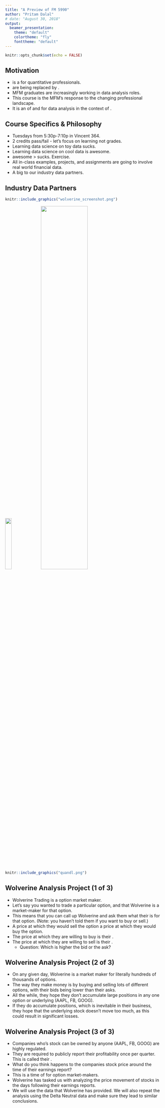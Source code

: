 ```yaml
---
title: "A Preview of FM 5990"
author: "Pritam Dalal"
# date: "August 30, 2018"
output: 
  beamer_presentation:
    theme: "default"
    colortheme: "fly"
    fonttheme: "default"
---
```


```r
knitr::opts_chunk$set(echo = FALSE)
```

## Motivation

- \textbf{Data analysis} is a \textbf{crucial skill} for quantitative professionals.
\vspace{10pt}
- \emph{Quants} are being replaced by \emph{Data Scientists}.
\vspace{10pt}
- MFM graduates are increasingly working in data analysis roles.
\vspace{10pt}
- This course is the MFM's response to the changing professional landscape.
\vspace{10pt}
- It is an \textbf{introductory treatment} of \textbf{R} and \textbf{Python} for data analysis in the context of \textbf{quantitative finance}.


## Course Specifics & Philosophy

- Tuesdays from 5:30p-7:10p in Vincent 364.
\vspace{10pt}
- 2 credits pass/fail - let's focus on learning not grades.
\vspace{10pt}
- Learning data science on toy data sucks.
\vspace{10pt}
- Learning data science on cool data is awesome.  
\vspace{10pt}
- \textbf{Theorem:} awesome > sucks.  \textbf{Proof:} Exercise.
\vspace{10pt}
- \textbf{Corrollary:} All in-class examples, projects, and assignments are going to involve real world financial data.
\vspace{10pt}
- A big \textbf{{\color{green}THANKS}} to our industry data partners.

## Industry Data Partners

\textbf{www.wolve.com}
```r
knitr::include_graphics("wolverine_screenshot.png")
```

\vspace{5pt}

\textbf{www.historicaloptiondata.com}

\vspace{-1pt}

![](delta_neutral.png){width=20.6%}&nbsp;&nbsp;&nbsp;![](historical_option_data.png){width=55%}
\vspace{5pt}

\textbf{www.qandl.com}

\vspace{-1pt}
```r
knitr::include_graphics("quandl.png")
```



## Wolverine Analysis Project (1 of 3)

- Wolverine Trading is a option market maker. \textbf{What???}
\vspace{5pt}
- Let's say you wanted to trade a particular option, and that Wolverine is a market-maker for that option.   
\vspace{5pt}
- This means that you can call up Wolverine and ask them what their \emph{market} is for that option. (Note: you haven't told them if you want to buy or sell.)
\vspace{5pt}
- \textbf{Wolverine's Market:} A price at which they would sell the option \emph{-and simultaneously-} a price at which they would buy the option. 
\vspace{5pt}
- The price at which they are willing to buy is their \textbf{bid price}.
\vspace{5pt}
- The price at which they are willing to sell is their \textbf{ask price}.
    * Question: Which is higher the bid or the ask?
    
    
## Wolverine Analysis Project (2 of 3)

- On any given day, Wolverine is a market maker for literally hundreds of thousands of options.
\vspace{10pt}
- The way they make money is by buying and selling lots of different options, with their bids being lower than their asks.
\vspace{10pt}
- All the while, they hope they don't accumulate large positions in any one option or underlying (AAPL, FB, GOOG).  
\vspace{10pt}
- If they do accumulate positions, which is inevitable in their business, they hope that the underlying stock doesn't move too much, as this could result in significant losses.

## Wolverine Analysis Project (3 of 3)

- Companies who's stock can be owned by anyone (AAPL, FB, GOOG) are highly regulated.
\vspace{10pt}
- They are required to publicly report their profitability once per quarter.  This is called their \emph{quarterly earnings report}.
\vspace{10pt}
- What do you think happens to the companies stock price around the time of their earnings report?
\vspace{10pt}
- This is a time of \textbf{\color{red}high risk} for option market-makers.
\vspace{10pt}
- Wolverine has tasked us with analyzing the price movement of stocks in the days following their earnings reports.
\vspace{10pt}
- \textbf{How:} We will use the data that Wolverine has provided. We will also repeat the analysis using the Delta Neutral data and make sure they lead to similar conclusions.